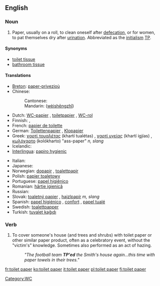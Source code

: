 ==English==

===Noun===
{{en-noun|sg=[[toilet]] [[paper]]}}

# Paper, usually on a roll, to clean oneself after [[defecation]], or for women, to pat themselves dry after [[urination]].  Abbreviated as the [[initialism]] [[TP]].

====Synonyms====
*[[toilet tissue]]
*[[bathroom tissue]]

====Translations====
{{top}}
* [[Breton]]: [[paper-privezioù]] {{m}}
* Chinese:
*: Cantonese: {{zh-ts|廁紙|厕纸}}
*: Mandarin: {{zh-ts|衛生紙|卫生纸}} ([[wèishēngzhǐ]])
* Dutch: [[WC-papier]] {{n}}, [[toiletpapier]] {{n}}, [[WC-rol]] {{m}}
* Finnish: {{t-|fi|vessapaperi}}, {{t-|fi|wc-paperi}}
* French: [[papier de toilette]] {{m}}
* German: [[Toilettenpapier]] {{n}}, [[Klopapier]] {{n}}
* Greek: [[χαρτί τουαλέτας]] (khartí tualétas) {{n}}, [[χαρτί υγείας]] (khartí igjías) {{n}}, [[κωλόχαρτο]] (kolókharto) "ass-paper" ''n, slang''
* Icelandic: {{t-|is|klósettpappír|m}}
* [[Interlingua]]: [[papiro hygienic]]
{{mid}}
* Italian: {{t+|it|carta igienica|f}}
* Japanese: {{t+|ja|トイレットペーパー|tr=toirettopēpā|sc=Jpan}}
* Norwegian: [[dopapir]] {{n}}, [[toalettpapir]] {{n}}
* Polish: [[papier toaletowy]] {{m}}
* Portuguese: [[papel higiênico]] {{m}}
* Romanian: [[hârtie igienică]] {{f}}
* Russian: {{t|ru|туалетная бумага|f|tr=tual'étnaja bumága|sc=Cyrl}}
* Slovak: [[toaletný papier]] {{m}}, [[hajzlpapír]] ''m, slang''
* Spanish: [[papel higiénico]] {{m}}, [[confort]] {{m}} {{italbrac|Chile<!-- - originally a registered trademark-->}}, [[papel tualé]] {{m}} {{italbrac|Venezuela|colloquial}}
* Swedish: [[toalettpapper]] {{n}}
* Turkish: [[tuvalet kağıdı]]
{{bottom}}

===Verb===
{{en-verb}}

# To cover someone's house (and trees and shrubs) with toilet paper or other similar paper product, often as a celebratory event, without the "victim's" knowledge.  Sometimes also performed as an act of hazing.
#:''"The football team '''TP'ed''' the Smith's house again...this time with paper towels in their trees."''

[[Category:WC]]

[[fr:toilet paper]]
[[ko:toilet paper]]
[[it:toilet paper]]
[[pl:toilet paper]]
[[fi:toilet paper]]